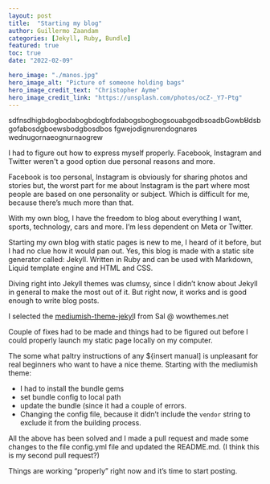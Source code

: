 ```yaml
---
layout: post
title:  "Starting my blog"
author: Guillermo Zaandam
categories: [Jekyll, Ruby, Bundle]
featured: true
toc: true
date: "2022-02-09"

hero_image: "./manos.jpg"
hero_image_alt: "Picture of someone holding bags"
hero_image_credit_text: "Christopher Ayme"
hero_image_credit_link: "https://unsplash.com/photos/ocZ-_Y7-Ptg"
---
```








sdfnsdhigbdogbodabogbdogbfodabogsbogbogsouabgodbsoadbGowbȣdsbgofabosdgboewsbodgbosdbos
fgwejodignurendognares
wednugornaeognurnaogrew

I had to figure out how to express myself properly. Facebook, Instagram and Twitter weren't a good option due personal reasons and more.

Facebook is too personal, Instagram is obviously for sharing photos and stories but, the worst part for me about Instagram is the part where most people are based on one personality or subject. Which is difficult for me, because there’s much more than that.

With my own blog, I have the freedom to blog about everything I want, sports, technology, cars and more. I’m less dependent on Meta or Twitter.

Starting my own blog with static pages is new to me, I heard of it before, but I had no clue how it would pan out. Yes, this blog is made with a static site generator called: Jekyll.
Written in Ruby and can be used with Markdown, Liquid template engine and HTML and CSS.

Diving right into Jekyll themes was clumsy, since I didn’t know about Jekyll in general to make the most out of it. But right now, it works and is good enough to write blog posts.

I selected the [mediumish-theme-jekyl](https://github.com/wowthemesnet/mediumish-theme-jekyll)l from Sal @ wowthemes.net

Couple of fixes had to be made and things had to be figured out before I could properly launch my static page locally on my computer.

The some what paltry instructions of any ${insert manual] is unpleasant for real beginners who want to have a nice theme. Starting with the mediumish theme:

- I had to install the bundle gems
- set bundle config to local path
- update the bundle (since it had a couple of errors.
- Changing the config file, because it didn’t include the `vendor` string to exclude it from the building process.

All the above has been solved and I made a pull request and made some changes to the file config.yml file and updated the README.md. (I think this is my second pull request?)

Things are working “properly” right now and it’s time to start posting.